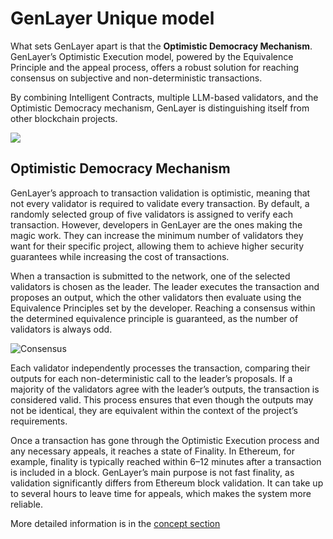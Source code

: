 # GenLayer Unique model

What sets GenLayer apart is that the **Optimistic Democracy Mechanism**. GenLayer’s Optimistic Execution model, powered by the Equivalence Principle and the appeal process, offers a robust solution for reaching consensus on subjective and non-deterministic transactions. 

By combining Intelligent Contracts, multiple LLM-based validators, and the Optimistic Democracy mechanism, GenLayer is distinguishing itself from other blockchain projects.


![](/consensus.png)

## Optimistic Democracy Mechanism

GenLayer’s approach to transaction validation is optimistic, meaning that not every validator is required to validate every transaction. By default, a randomly selected group of five validators is assigned to verify each transaction. However, developers in GenLayer are the ones making the magic work. They can increase the minimum number of validators they want for their specific project, allowing them to achieve higher security guarantees while increasing the cost of transactions.

When a transaction is submitted to the network, one of the selected validators is chosen as the leader. The leader executes the transaction and proposes an output, which the other validators then evaluate using the Equivalence Principles set by the developer. Reaching a consensus within the determined equivalence principle is guaranteed, as the number of validators is always odd.

![Consensus](/consensus-model.jpg)

Each validator independently processes the transaction, comparing their outputs for each non-deterministic call to the leader’s proposals. If a majority of the validators agree with the leader’s outputs, the transaction is considered valid. This process ensures that even though the outputs may not be identical, they are equivalent within the context of the project’s requirements.

Once a transaction has gone through the Optimistic Execution process and any necessary appeals, it reaches a state of Finality. In Ethereum, for example, finality is typically reached within 6–12 minutes after a transaction is included in a block. GenLayer’s main purpose is not fast finality, as validation significantly differs from Ethereum block validation. It can take up to several hours to leave time for appeals, which makes the system more reliable.

More detailed information is in the [concept section](/concept)

